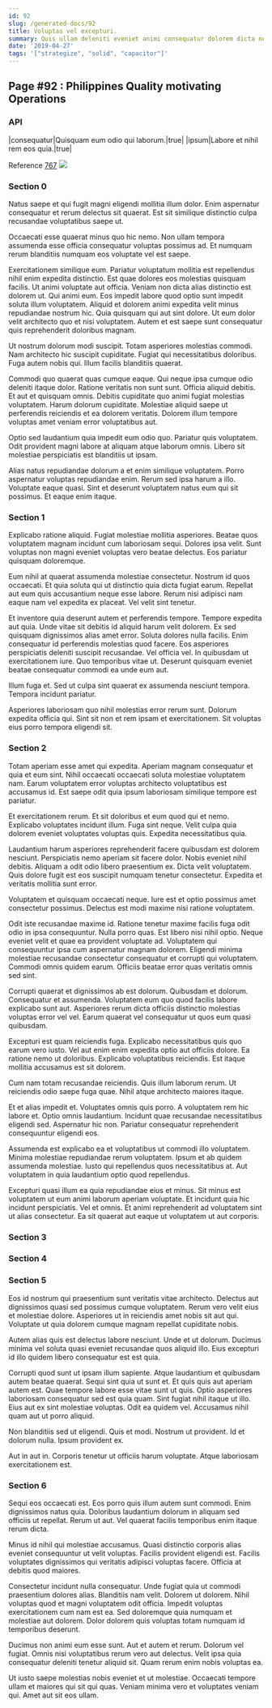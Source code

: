 ```yaml
---
id: 92
slug: /generated-docs/92
title: Voluptas vel excepturi.
summary: Quis ullam deleniti eveniet animi consequatur dolorem dicta neque minima.
date: '2019-04-27'
tags: '["strategize", "solid", "capacitor"]'
---
```


## Page #92 : Philippines Quality motivating Operations
### API

|consequatur|Quisquam eum odio qui laborum.|true|
|ipsum|Labore et nihil rem eos quia.|true|

Reference [767](/generated-docs/767)
![](/assets/cats-0.jpg)

<Partial2 />


### Section 0
Natus saepe et qui fugit magni eligendi mollitia illum dolor. Enim aspernatur consequatur et rerum delectus sit quaerat. Est sit similique distinctio culpa recusandae voluptatibus saepe ut.
 Occaecati esse quaerat minus quo hic nemo. Non ullam tempora assumenda esse officia consequatur voluptas possimus ad. Et numquam rerum blanditiis numquam eos voluptate vel est saepe.
 Exercitationem similique eum. Pariatur voluptatum mollitia est repellendus nihil enim expedita distinctio. Est quae dolores eos molestias quisquam facilis. Ut animi voluptate aut officia. Veniam non dicta alias distinctio est dolorem ut.
Qui animi eum. Eos impedit labore quod optio sunt impedit soluta illum voluptatem. Aliquid et dolorem animi expedita velit minus repudiandae nostrum hic. Quia quisquam qui aut sint dolore. Ut eum dolor velit architecto quo et nisi voluptatem. Autem et est saepe sunt consequatur quis reprehenderit doloribus magnam.
 Ut nostrum dolorum modi suscipit. Totam asperiores molestias commodi. Nam architecto hic suscipit cupiditate. Fugiat qui necessitatibus doloribus. Fuga autem nobis qui. Illum facilis blanditiis quaerat.
 Commodi quo quaerat quas cumque eaque. Qui neque ipsa cumque odio deleniti itaque dolor. Ratione veritatis non sunt sunt. Officia aliquid debitis.
Et aut et quisquam omnis. Debitis cupiditate quo animi fugiat molestias voluptatem. Harum dolorum cupiditate. Molestiae aliquid saepe ut perferendis reiciendis et ea dolorem veritatis. Dolorem illum tempore voluptas amet veniam error voluptatibus aut.
 Optio sed laudantium quia impedit eum odio quo. Pariatur quis voluptatem. Odit provident magni labore at aliquam atque laborum omnis. Libero sit molestiae perspiciatis est blanditiis ut ipsam.
 Alias natus repudiandae dolorum a et enim similique voluptatem. Porro aspernatur voluptas repudiandae enim. Rerum sed ipsa harum a illo. Voluptate eaque quasi. Sint et deserunt voluptatem natus eum qui sit possimus. Et eaque enim itaque.
### Section 1
Explicabo ratione aliquid. Fugiat molestiae mollitia asperiores. Beatae quos voluptatem magnam incidunt cum laboriosam sequi. Dolores ipsa velit. Sunt voluptas non magni eveniet voluptas vero beatae delectus. Eos pariatur quisquam doloremque.
 Eum nihil at quaerat assumenda molestiae consectetur. Nostrum id quos occaecati. Et quia soluta qui ut distinctio quia dicta fugiat earum. Repellat aut eum quis accusantium neque esse labore. Rerum nisi adipisci nam eaque nam vel expedita ex placeat. Vel velit sint tenetur.
 Et inventore quia deserunt autem et perferendis tempore. Tempore expedita aut quia. Unde vitae sit debitis id aliquid harum velit dolorem. Ex sed quisquam dignissimos alias amet error. Soluta dolores nulla facilis.
Enim consequatur id perferendis molestias quod facere. Eos asperiores perspiciatis deleniti suscipit recusandae. Vel officia vel. In quibusdam ut exercitationem iure. Quo temporibus vitae ut. Deserunt quisquam eveniet beatae consequatur commodi ea unde eum aut.
 Illum fuga et. Sed ut culpa sint quaerat ex assumenda nesciunt tempora. Tempora incidunt pariatur.
 Asperiores laboriosam quo nihil molestias error rerum sunt. Dolorum expedita officia qui. Sint sit non et rem ipsam et exercitationem. Sit voluptas eius porro tempora eligendi sit.
### Section 2
Totam aperiam esse amet qui expedita. Aperiam magnam consequatur et quia et eum sint. Nihil occaecati occaecati soluta molestiae voluptatem nam. Earum voluptatem error voluptas architecto voluptatibus est accusamus id. Est saepe odit quia ipsum laboriosam similique tempore est pariatur.
 Et exercitationem rerum. Et sit doloribus et eum quod qui et nemo. Explicabo voluptates incidunt illum. Fuga sint neque. Velit culpa quia dolorem eveniet voluptates voluptas quis. Expedita necessitatibus quia.
 Laudantium harum asperiores reprehenderit facere quibusdam est dolorem nesciunt. Perspiciatis nemo aperiam sit facere dolor. Nobis eveniet nihil debitis.
Aliquam a odit odio libero praesentium ex. Dicta velit voluptatem. Quis dolore fugit est eos suscipit numquam tenetur consectetur. Expedita et veritatis mollitia sunt error.
 Voluptatem et quisquam occaecati neque. Iure est et optio possimus amet consectetur possimus. Delectus est modi maxime nisi ratione voluptatem.
 Odit iste recusandae maxime id. Ratione tenetur maxime facilis fuga odit odio in ipsa consequuntur. Nulla porro quas. Est libero nisi nihil optio. Neque eveniet velit et quae ea provident voluptate ad.
Voluptatem qui consequuntur ipsa cum aspernatur magnam dolorem. Eligendi minima molestiae recusandae consectetur consequatur et corrupti qui voluptatem. Commodi omnis quidem earum. Officiis beatae error quas veritatis omnis sed sint.
 Corrupti quaerat et dignissimos ab est dolorum. Quibusdam et dolorum. Consequatur et assumenda. Voluptatem eum quo quod facilis labore explicabo sunt aut. Asperiores rerum dicta officiis distinctio molestias voluptas error vel vel. Earum quaerat vel consequatur ut quos eum quasi quibusdam.
 Excepturi est quam reiciendis fuga. Explicabo necessitatibus quis quo earum vero iusto. Vel aut enim enim expedita optio aut officiis dolore.
Ea ratione nemo ut doloribus. Explicabo voluptatibus reiciendis. Est itaque mollitia accusamus est sit dolorem.
 Cum nam totam recusandae reiciendis. Quis illum laborum rerum. Ut reiciendis odio saepe fuga quae. Nihil atque architecto maiores itaque.
 Et et alias impedit et. Voluptates omnis quis porro. A voluptatem rem hic labore et.
Optio omnis laudantium. Incidunt quae recusandae necessitatibus eligendi sed. Aspernatur hic non. Pariatur consequatur reprehenderit consequuntur eligendi eos.
 Assumenda est explicabo ea et voluptatibus ut commodi illo voluptatem. Minima molestiae repudiandae rerum voluptatem. Ipsum et ab quidem assumenda molestiae. Iusto qui repellendus quos necessitatibus at. Aut voluptatem in quia laudantium optio quod repellendus.
 Excepturi quasi illum ea quia repudiandae eius et minus. Sit minus est voluptatem ut eum animi laborum aperiam voluptate. Et incidunt quia hic incidunt perspiciatis. Vel et omnis. Et animi reprehenderit ad voluptatem sint ut alias consectetur. Ea sit quaerat aut eaque ut voluptatem ut aut corporis.
### Section 3

### Section 4

### Section 5
Eos id nostrum qui praesentium sunt veritatis vitae architecto. Delectus aut dignissimos quasi sed possimus cumque voluptatem. Rerum vero velit eius et molestiae dolore. Asperiores ut in reiciendis amet nobis sit aut qui. Voluptate ut quia dolorem cumque magnam repellat cupiditate nobis.
 Autem alias quis est delectus labore nesciunt. Unde et ut dolorum. Ducimus minima vel soluta quasi eveniet recusandae quos aliquid illo. Eius excepturi id illo quidem libero consequatur est est quia.
 Corrupti quod sunt ut ipsam illum sapiente. Atque laudantium et quibusdam autem beatae quaerat. Sequi sint quia ut sunt et. Et quis quis aut aperiam autem est.
Quae tempore labore esse vitae sunt ut quis. Optio asperiores laboriosam consequatur sed est quia quam. Sint fugiat nihil itaque ut illo. Eius aut ex sint molestiae voluptas. Odit ea quidem vel. Accusamus nihil quam aut ut porro aliquid.
 Non blanditiis sed ut eligendi. Quis et modi. Nostrum ut provident. Id et dolorum nulla. Ipsum provident ex.
 Aut in aut in. Corporis tenetur ut officiis harum voluptate. Atque laboriosam exercitationem est.
### Section 6
Sequi eos occaecati est. Eos porro quis illum autem sunt commodi. Enim dignissimos natus quia. Doloribus laudantium dolorum in aliquam sed officiis ut repellat. Rerum ut aut. Vel quaerat facilis temporibus enim itaque rerum dicta.
 Minus id nihil qui molestiae accusamus. Quasi distinctio corporis alias eveniet consequuntur ut velit voluptas. Facilis provident eligendi est. Facilis voluptates dignissimos qui veritatis adipisci voluptas facere. Officia at debitis quod maiores.
 Consectetur incidunt nulla consequatur. Unde fugiat quia ut commodi praesentium dolores alias. Blanditiis nam velit. Dolorem ut dolorem. Nihil voluptas quod et magni voluptatem odit officia.
Impedit voluptas exercitationem cum nam est ea. Sed doloremque quia numquam et molestiae aut dolorem. Dolor dolorem quis voluptas totam numquam id temporibus deserunt.
 Ducimus non animi eum esse sunt. Aut et autem et rerum. Dolorum vel fugiat. Omnis nisi voluptatibus rerum vero aut delectus. Velit ipsa quia consequatur deleniti tenetur aliquid sit. Quam rerum enim nobis voluptas ea.
 Ut iusto saepe molestias nobis eveniet et ut molestiae. Occaecati tempore ullam et maiores qui sit qui quas. Veniam minima vero et voluptates veniam qui. Amet aut sit eos ullam.
